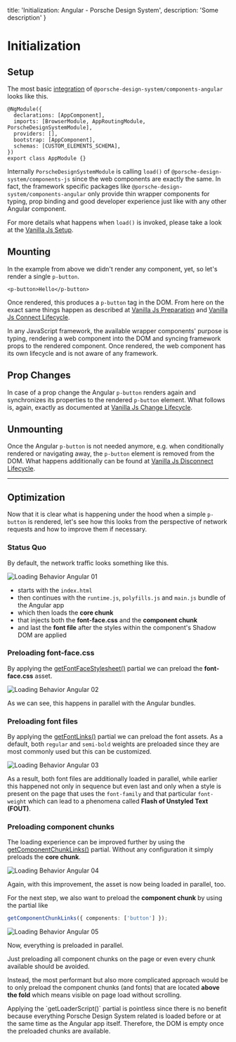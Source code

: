 
  title: 'Initialization: Angular - Porsche Design System',
  description: 'Some description'
}

# Initialization

## Setup

The most basic [integration](developing/angular/getting-started#integration) of `@porsche-design-system/components-angular` looks like this.

```tsx
@NgModule({
  declarations: [AppComponent],
  imports: [BrowserModule, AppRoutingModule, PorscheDesignSystemModule],
  providers: [],
  bootstrap: [AppComponent],
  schemas: [CUSTOM_ELEMENTS_SCHEMA],
})
export class AppModule {}
```

Internally `PorscheDesignSystemModule` is calling `load()` of `@porsche-design-system/components-js` since the web
components are exactly the same.
In fact, the framework specific packages like `@porsche-design-system/components-angular` only provide thin wrapper
components for typing, prop binding and good developer experience just like with any other Angular component.

For more details what happens when `load()` is invoked, please take a look at the
[Vanilla Js Setup](must-know/initialization/vanilla-js#setup).

## Mounting

In the example from above we didn't render any component, yet, so let's render a single `p-button`.

```tsx
<p-button>Hello</p-button>
```

Once rendered, this produces a `p-button` tag in the DOM.
From here on the exact same things happen as described at
[Vanilla Js Preparation](must-know/initialization/vanilla-js#preparation) and
[Vanilla Js Connect Lifecycle](must-know/initialization/vanilla-js#connect-lifecycle).

<Notification heading="Important" headingTag="h3" state="warning">
  In any JavaScript framework, the available wrapper components' purpose is typing, rendering a web component into the DOM and
  syncing framework props to the rendered component. Once rendered, the web component has its own lifecycle and is not aware of any framework.
</Notification>

## Prop Changes

In case of a prop change the Angular `p-button` renders again and synchronizes its properties to the rendered `p-button`
element. What follows is, again, exactly as documented at
[Vanilla Js Change Lifecycle](must-know/initialization/vanilla-js#change-lifecycle).

## Unmounting

Once the Angular `p-button` is not needed anymore, e.g. when conditionally rendered or navigating away, the `p-button`
element is removed from the DOM. What happens additionally can be found at
[Vanilla Js Disconnect Lifecycle](must-know/initialization/vanilla-js#disconnect-lifecycle).

---

## Optimization

Now that it is clear what is happening under the hood when a simple `p-button` is rendered, let's see how this looks
from the perspective of network requests and how to improve them if necessary.

### Status Quo

By default, the network traffic looks something like this.

![Loading Behavior Angular 01](/assets/loading-behavior-angular-01.jpg)

- starts with the `index.html`
- then continues with the `runtime.js`, `polyfills.js` and `main.js` bundle of the Angular app
- which then loads the **core chunk**
- that injects both the **font-face.css** and the **component chunk**
- and last the **font file** after the styles within the component's Shadow DOM are applied

### Preloading font-face.css

By applying the [getFontFaceStylesheet()](partials/font-face-stylesheet) partial we can preload the **font-face.css**
asset.

![Loading Behavior Angular 02](/assets/loading-behavior-angular-02.jpg)

As we can see, this happens in parallel with the Angular bundles.

### Preloading font files

By applying the [getFontLinks()](partials/font-links) partial we can preload the font assets. As a default, both
`regular` and `semi-bold` weights are preloaded since they are most commonly used but this can be customized.

![Loading Behavior Angular 03](/assets/loading-behavior-angular-03.jpg)

As a result, both font files are additionally loaded in parallel, while earlier this happened not only in sequence but
even last and only when a style is present on the page that uses the `font-family` and that particular `font-weight`
which can lead to a phenomena called **Flash of Unstyled Text (FOUT)**.

### Preloading component chunks

The loading experience can be improved further by using the [getComponentChunkLinks()](partials/component-chunk-links)
partial. Without any configuration it simply preloads the **core chunk**.

![Loading Behavior Angular 04](/assets/loading-behavior-angular-04.jpg)

Again, with this improvement, the asset is now being loaded in parallel, too.

For the next step, we also want to preload the **component chunk** by using the partial like

```ts
getComponentChunkLinks({ components: ['button'] });
```

![Loading Behavior Angular 05](/assets/loading-behavior-angular-05.jpg)

Now, everything is preloaded in parallel.

<Notification heading="Hint" headingTag="h4" state="warning">
  Just preloading all component chunks on the page or even every chunk available should be avoided.

  Instead, the most performant but also more complicated approach would be to only preload the component chunks
  (and fonts) that are located **above the fold** which means visible on page load without scrolling.
</Notification>

<Notification heading="Conclusion" headingTag="h4" state="warning">
  Applying the `getLoaderScript()` partial is pointless since there is no benefit because
  everything Porsche Design System related is loaded before or at the same time as the Angular app itself. Therefore, the DOM is empty
  once the preloaded chunks are available.
</Notification>

